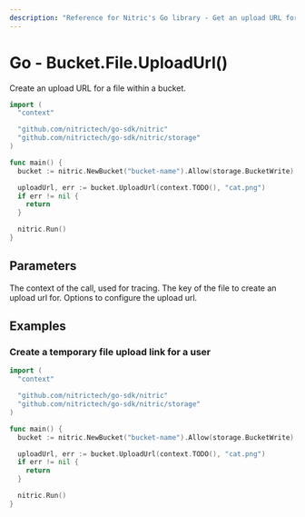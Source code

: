 ```yaml
---
description: "Reference for Nitric's Go library - Get an upload URL for a file from a bucket."
---
```


# Go - Bucket.File.UploadUrl()

Create an upload URL for a file within a bucket.

```go
import (
  "context"

  "github.com/nitrictech/go-sdk/nitric"
  "github.com/nitrictech/go-sdk/nitric/storage"
)

func main() {
  bucket := nitric.NewBucket("bucket-name").Allow(storage.BucketWrite)

  uploadUrl, err := bucket.UploadUrl(context.TODO(), "cat.png")
  if err != nil {
    return
  }

  nitric.Run()
}
```

## Parameters

<Properties>
  <Property name="ctx" required type="context">
    The context of the call, used for tracing.
  </Property>
  <Property name="key" required type="string">
    The key of the file to create an upload url for.
  </Property>
  <Property name="...opts" required type="storage.PresignUrlOption">
    Options to configure the upload url.
  </Property>
</Properties>

## Examples

### Create a temporary file upload link for a user

```go
import (
  "context"

  "github.com/nitrictech/go-sdk/nitric"
  "github.com/nitrictech/go-sdk/nitric/storage"
)

func main() {
  bucket := nitric.NewBucket("bucket-name").Allow(storage.BucketWrite)

  uploadUrl, err := bucket.UploadUrl(context.TODO(), "cat.png")
  if err != nil {
    return
  }

  nitric.Run()
}
```
